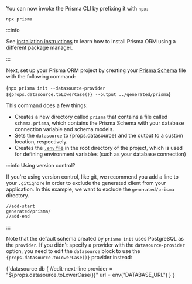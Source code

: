 
You can now invoke the Prisma CLI by prefixing it with `npx`:

```terminal
npx prisma
```

:::info

See [installation instructions](/orm/tools/prisma-cli#installation) to learn how to install Prisma ORM using a different package manager.

:::

Next, set up your Prisma ORM project by creating your [Prisma Schema](/orm/prisma-schema) file with the following command:

<CodeBlock language="terminal">{`npx prisma init --datasource-provider ${props.datasource.toLowerCase()} --output ../generated/prisma`}</CodeBlock>

This command does a few things:

- Creates a new directory called `prisma` that contains a file called `schema.prisma`, which contains the Prisma Schema with your database connection variable and schema models.
- Sets the `datasource` to {props.datasource} and the output to a custom location, respectively.
- Creates the [`.env` file](/orm/more/development-environment/environment-variables) in the root directory of the project, which is used for defining environment variables (such as your database connection)

:::info Using version control?

If you're using version control, like git, we recommend you add a line to your `.gitignore` in order to exclude the generated client from your application. In this example, we want to exclude the `generated/prisma` directory.

```code file=.gitignore
//add-start
generated/prisma/
//add-end
```

:::

Note that the default schema created by `prisma init` uses PostgreSQL as the `provider`. If you didn't specify a provider with the `datasource-provider` option, you need to edit the `datasource` block to use the <code>{props.datasource.toLowerCase()}</code> provider instead:

<CodeBlock language="prisma" metastring="file=prisma/schema.prisma">
{`datasource db {
  //edit-next-line
    provider = "${props.datasource.toLowerCase()}"
    url      = env("DATABASE_URL")
}`}
</CodeBlock>